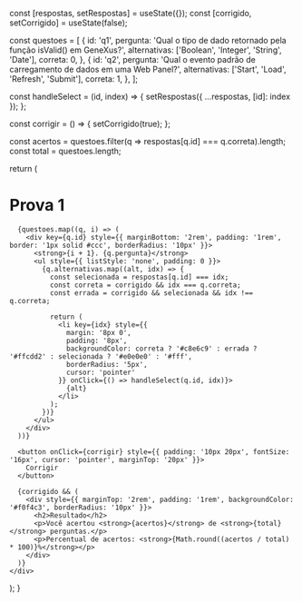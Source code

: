 
  const [respostas, setRespostas] = useState({});
  const [corrigido, setCorrigido] = useState(false);

  const questoes = [
    {
      id: 'q1',
      pergunta: 'Qual o tipo de dado retornado pela função isValid() em GeneXus?',
      alternativas: ['Boolean', 'Integer', 'String', 'Date'],
      correta: 0,
    },
    {
      id: 'q2',
      pergunta: 'Qual o evento padrão de carregamento de dados em uma Web Panel?',
      alternativas: ['Start', 'Load', 'Refresh', 'Submit'],
      correta: 1,
    },
  ];

  const handleSelect = (id, index) => {
    setRespostas({ ...respostas, [id]: index });
  };

  const corrigir = () => {
    setCorrigido(true);
  };

  const acertos = questoes.filter(q => respostas[q.id] === q.correta).length;
  const total = questoes.length;

  return (
    <div>
      <h1>Prova 1</h1>

      {questoes.map((q, i) => (
        <div key={q.id} style={{ marginBottom: '2rem', padding: '1rem', border: '1px solid #ccc', borderRadius: '10px' }}>
          <strong>{i + 1}. {q.pergunta}</strong>
          <ul style={{ listStyle: 'none', padding: 0 }}>
            {q.alternativas.map((alt, idx) => {
              const selecionada = respostas[q.id] === idx;
              const correta = corrigido && idx === q.correta;
              const errada = corrigido && selecionada && idx !== q.correta;

              return (
                <li key={idx} style={{
                  margin: '8px 0',
                  padding: '8px',
                  backgroundColor: correta ? '#c8e6c9' : errada ? '#ffcdd2' : selecionada ? '#e0e0e0' : '#fff',
                  borderRadius: '5px',
                  cursor: 'pointer'
                }} onClick={() => handleSelect(q.id, idx)}>
                  {alt}
                </li>
              );
            })}
          </ul>
        </div>
      ))}

      <button onClick={corrigir} style={{ padding: '10px 20px', fontSize: '16px', cursor: 'pointer', marginTop: '20px' }}>
        Corrigir
      </button>

      {corrigido && (
        <div style={{ marginTop: '2rem', padding: '1rem', backgroundColor: '#f0f4c3', borderRadius: '10px' }}>
          <h2>Resultado</h2>
          <p>Você acertou <strong>{acertos}</strong> de <strong>{total}</strong> perguntas.</p>
          <p>Percentual de acertos: <strong>{Math.round((acertos / total) * 100)}%</strong></p>
        </div>
      )}
    </div>
  );
}
